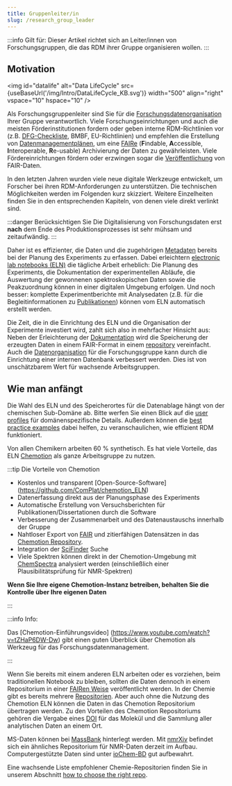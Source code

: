 ```yaml
---
title: Gruppenleiter/in
slug: /research_group_leader
---
```



:::info Gilt für:
Dieser Artikel richtet sich an Leiter/innen von Forschungsgruppen, die das RDM ihrer Gruppe organisieren wollen.
:::

## Motivation

<img id="datalife" alt="Data LifeCycle" src={useBaseUrl('/img/Intro/DataLifeCycle_KB.svg')} width="500" align="right" vspace="10" hspace="10" />

Als Forschungsgruppenleiter sind Sie für die [Forschungsdatenorganisation](/docs/data_organisation) Ihrer Gruppe verantwortlich. Viele Forschungseinrichtungen und auch die meisten Förderinstitutionen fordern oder geben interne RDM-Richtlinien vor (z.B. [DFG-Checkliste](https://www.dfg.de/download/pdf/foerderung/grundlagen_dfg_foerderung/forschungsdaten/forschungsdaten_checkliste_de.pdf), BMBF, EU-Richtlinien) und empfehlen die Erstellung von [Datenmanagementplänen](/docs/dmp), um eine [FAIRe](/docs/fair) (**F**indable, **A**ccessible, **I**nteroperable, **R**e-usable) Archivierung der Daten zu gewährleisten. Viele Fördereinrichtungen fördern oder erzwingen sogar die [Veröffentlichung](/docs/data_publication) von FAIR-Daten.

In den letzten Jahren wurden viele neue digitale Werkzeuge entwickelt, um Forscher bei ihren RDM-Anforderungen zu unterstützen. Die technischen Möglichkeiten werden im Folgenden kurz skizziert. Weitere Einzelheiten finden Sie in den entsprechenden Kapiteln, von denen viele direkt verlinkt sind.

:::danger Berücksichtigen Sie
Die Digitalisierung von Forschungsdaten erst **nach** dem Ende des Produktionsprozesses ist sehr mühsam und zeitaufwändig.
:::

Daher ist es effizienter, die Daten und die zugehörigen [Metadaten](/docs/metadata) bereits bei der Planung des Experiments zu erfassen. Dabei erleichtern [electronic lab notebooks (ELN)](/docs/eln) die tägliche Arbeit erheblich: Die Planung des Experiments, die Dokumentation der experimentellen Abläufe, die Auswertung der gewonnenen spektroskopischen Daten sowie die Peakzuordnung können in einer digitalen Umgebung erfolgen. Und noch besser: komplette Experimentberichte mit Analysedaten (z.B. für die Begleitinformationen zu [Publikationen](/docs/data_publication)) können vom ELN automatisch erstellt werden.

Die Zeit, die in die Einrichtung des ELN und die Organisation der Experimente investiert wird, zahlt sich also in mehrfacher Hinsicht aus: Neben der Erleichterung der [Dokumentation](/docs/data_documentation) wird die Speicherung der erzeugten Daten in einem FAIR-Format in einem [repository](/docs/repositories) vereinfacht. Auch die [Datenorganisation](/docs/data_organisation) für die Forschungsgruppe kann durch die Einrichtung einer internen Datenbank verbessert werden. Dies ist von unschätzbarem Wert für wachsende Arbeitsgruppen.

## Wie man anfängt

Die Wahl des ELN und des Speicherortes für die Datenablage hängt von der chemischen Sub-Domäne ab. Bitte werfen Sie einen Blick auf die [user profiles](/docs/role_guide) für domänenspezifische Details.
Außerdem können die [best practice examples](/docs/best_practice) dabei helfen, zu veranschaulichen, wie effizient RDM funktioniert.

Von allen Chemikern arbeiten 60 % synthetisch. Es hat viele Vorteile, das ELN [Chemotion](https://eln.chemotion.net/home) als ganze Arbeitsgruppe zu nutzen.

:::tip Die Vorteile von Chemotion

-   Kostenlos und transparent [Open-Source-Software] \(https://github.com/ComPlat/chemotion_ELN)
-   Datenerfassung direkt aus der Planungsphase des Experiments
-   Automatische Erstellung von Versuchsberichten für Publikationen/Dissertationen durch die Software
-   Verbesserung der Zusammenarbeit und des Datenaustauschs innerhalb der Gruppe
-   Nahtloser Export von [FAIR](/docs/fair) und zitierfähigen Datensätzen in das [Chemotion Repository](https://www.chemotion-repository.net/welcome).
-   Integration der [SciFinder](https://www.cas.org/solutions/cas-scifinder-discovery-platform/cas-scifinder) Suche
-   Viele Spektren können direkt in der Chemotion-Umgebung mit [ChemSpectra](https://eln.chemotion.net/chemspectra-editor) analysiert werden (einschließlich einer Plausibilitätsprüfung für NMR-Spektren)

**Wenn Sie Ihre eigene Chemotion-Instanz betreiben, behalten Sie die Kontrolle über Ihre eigenen Daten**

:::

:::info Info:

Das [Chemotion-Einführungsvideo] \(https://www.youtube.com/watch?v=tZHaP6DW-Dw) gibt einen guten Überblick über Chemotion als Werkzeug für das Forschungsdatenmanagement.

:::

Wenn Sie bereits mit einem anderen ELN arbeiten oder es vorziehen, beim traditionellen Notebook zu bleiben, sollten die Daten dennoch in einem Repositorium in einer [FAIRen Weise](/docs/fair) veröffentlicht werden. In der Chemie gibt es bereits mehrere [Repositorien](/docs/repositories/). Aber auch ohne die Nutzung des Chemotion ELN können die Daten in das Chemotion Repositorium übertragen werden. Zu den Vorteilen des Chemotion Repositoriums gehören die Vergabe eines [DOI](/docs/pid/#dois) für das Molekül und die Sammlung aller analytischen Daten an einem Ort.

MS-Daten können bei [MassBank](https://massbank.eu/MassBank) hinterlegt werden. Mit [nmrXiv](https://docs.nmrxiv.org/) befindet sich ein ähnliches Repositorium für NMR-Daten derzeit im Aufbau. Computergestützte Daten sind unter [ioChem-BD](https://www.iochem-bd.org/) gut aufbewahrt.

Eine wachsende Liste empfohlener Chemie-Repositorien finden Sie in unserem Abschnitt [how to choose the right repo](/docs/choose_repository).
